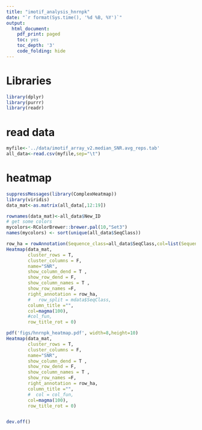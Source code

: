 ```yaml
---
title: "imotif_analysis_hnrnpk"
date: "`r format(Sys.time(), '%d %B, %Y')`"
output:
  html_document:
    pdf_print: paged
    toc: yes
    toc_depth: '3'
    code_folding: hide
---
```


# Libraries

```r
library(dplyr)
library(purrr)
library(readr)
```


# read data

```r
myfile<-'../data/imotif_array_v2.median_SNR.avg_reps.tab'
all_data<-read.csv(myfile,sep="\t")
```


# heatmap

```r
suppressMessages(library(ComplexHeatmap))
library(viridis)
data_mat<-as.matrix(all_data[,12:19])

rownames(data_mat)<-all_data$New_ID
# get some colors
mycolors<-RColorBrewer::brewer.pal(10,"Set3")
names(mycolors) <- sort(unique(all_data$SeqClass))

row_ha = rowAnnotation(Sequence_class=all_data$SeqClass,col=list(Sequence_class=mycolors))
Heatmap(data_mat, 
        cluster_rows = T, 
        cluster_columns = F, 
        name="SNR", 
        show_column_dend = T , 
        show_row_dend = F, 
        show_column_names = T , 
        show_row_names =F,
        right_annotation = row_ha,
        #   row_split = mdata$SeqClass,
        column_title ="", 
        col=magma(100),
        #col_fun,
        row_title_rot = 0)

pdf('figs/hnrnpk_heatmap.pdf', width=8,height=10)
Heatmap(data_mat, 
        cluster_rows = T, 
        cluster_columns = F, 
        name="SNR", 
        show_column_dend = T , 
        show_row_dend = F, 
        show_column_names = T , 
        show_row_names =F,  
        right_annotation = row_ha,
        column_title ="", 
        #  col = col_fun,
        col=magma(100),
        row_title_rot = 0)


dev.off()
```


